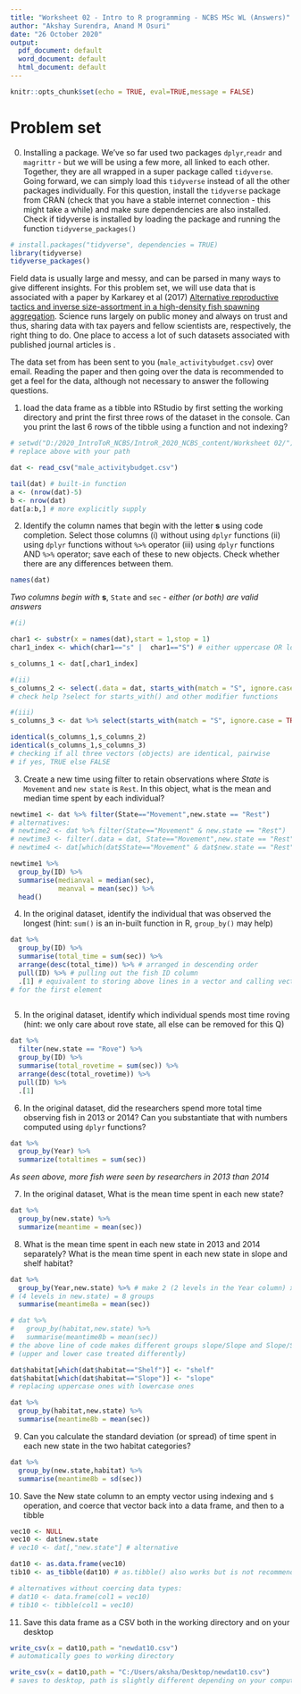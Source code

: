 ```yaml
---
title: "Worksheet 02 - Intro to R programming - NCBS MSc WL (Answers)"
author: "Akshay Surendra, Anand M Osuri"
date: "26 October 2020"
output:
  pdf_document: default
  word_document: default
  html_document: default
---
```


```r
knitr::opts_chunk$set(echo = TRUE, eval=TRUE,message = FALSE)
```

# Problem set

0. Installing a package. We've so far used two packages `dplyr`,`readr` and `magrittr` - but we will be using a few more, all linked to each other. Together, they are all wrapped in a super package called `tidyverse`. Going forward, we can simply load this `tidyverse` instead of all the other packages individually. For this question, install the `tidyverse` package from CRAN (check that you have a stable internet connection - this might take a while) and make sure dependencies are also installed. Check if tidyverse is installed by loading the package and running the function `tidyverse_packages()`

```r

# install.packages("tidyverse", dependencies = TRUE)
library(tidyverse)
tidyverse_packages()
```


Field data is usually large and messy, and can be parsed in many ways to give different insights. For this problem set, we will use data that is associated with a paper by Karkarey et al (2017) [Alternative reproductive tactics and inverse size-assortment in a high-density fish spawning aggregation](https://link.springer.com/article/10.1186/s12898-017-0120-5). Science runs largely on public money and always on trust and thus, sharing data with tax payers and fellow scientists are, respectively, the right thing to do. One place to access a lot of such datasets associated with published journal articles is [\underline{Data Dryad}](https://datadryad.org/stash).

The data set from [\underline{this dryad location}](https://datadryad.org/stash/dataset/doi:10.5061/dryad.m3069) has been sent to you (`male_activitybudget.csv`) over email. Reading the paper and then going over the data is recommended to get a feel for the data, although not necessary to answer the following questions.
  
  1. load the data frame as a tibble into RStudio by first setting the working directory and print the first three rows of the dataset in the console. Can you print the last 6 rows of the tibble using a function and not indexing?
  
```r

# setwd("D:/2020_IntroToR_NCBS/IntroR_2020_NCBS_content/Worksheet 02/")
# replace above with your path

dat <- read_csv("male_activitybudget.csv")

tail(dat) # built-in function
a <- (nrow(dat)-5)
b <- nrow(dat)
dat[a:b,] # more explicitly supply

```
  
  2. Identify the column names that begin with the letter **s** using code completion. Select those columns (i) without using `dplyr` functions (ii) using `dplyr` functions without `%>%` operator (iii) using `dplyr` functions AND `%>%` operator; save each of these to new objects. Check whether there are any differences between them.
  
```r
names(dat)
```

*Two columns begin with* **s**, `State` and `sec` - *either (or both) are valid answers*

```r
#(i)

char1 <- substr(x = names(dat),start = 1,stop = 1)
char1_index <- which(char1=="s" |  char1=="S") # either uppercase OR lowercase

s_columns_1 <- dat[,char1_index]

#(ii)
s_columns_2 <- select(.data = dat, starts_with(match = "S", ignore.case = TRUE))
# check help ?select for starts_with() and other modifier functions

#(iii)
s_columns_3 <- dat %>% select(starts_with(match = "S", ignore.case = TRUE))

identical(s_columns_1,s_columns_2)
identical(s_columns_1,s_columns_3)
# checking if all three vectors (objects) are identical, pairwise
# if yes, TRUE else FALSE
```

  
  3. Create a new time using filter to retain observations where *State* is `Movement` and `new state` is `Rest`. In this object, what is the mean and median time spent by each individual?
  
```r

newtime1 <- dat %>% filter(State=="Movement",new.state == "Rest")
# alternatives:
# newtime2 <- dat %>% filter(State=="Movement" & new.state == "Rest")
# newtime3 <- filter(.data = dat, State=="Movement",new.state == "Rest")
# newtime4 <- dat[which(dat$State=="Movement" & dat$new.state == "Rest"),]

newtime1 %>% 
  group_by(ID) %>% 
  summarise(medianval = median(sec),
            meanval = mean(sec)) %>% 
  head()

```

  4. In the original dataset, identify the individual that was observed the longest (hint: `sum()` is an in-built function in R, `group_by()` may help) 
  
```r

dat %>% 
  group_by(ID) %>% 
  summarise(total_time = sum(sec)) %>% 
  arrange(desc(total_time)) %>% # arranged in descending order  
  pull(ID) %>% # pulling out the fish ID column
  .[1] # equivalent to storing above lines in a vector and calling vector[1]
# for the first element
  
```
  
  
  5. In the original dataset, identify which individual spends most time roving (hint: we only care about rove state, all else can be removed for this Q)

```r

dat %>% 
  filter(new.state == "Rove") %>%
  group_by(ID) %>% 
  summarise(total_rovetime = sum(sec)) %>% 
  arrange(desc(total_rovetime)) %>%   
  pull(ID) %>% 
  .[1]

```
  6. In the original dataset, did the researchers spend more total time observing fish in 2013 or 2014? Can you substantiate that with numbers computed using `dplyr` functions?
  
```r
dat %>% 
  group_by(Year) %>% 
  summarize(totaltimes = sum(sec))

```

*As seen above, more fish were seen by researchers in 2013 than 2014*
  
  7. In the original dataset, What is the mean time spent in each new state?
  
```r
dat %>% 
  group_by(new.state) %>% 
  summarize(meantime = mean(sec))
```

  8. What is the mean time spent in each new state in 2013 and 2014 separately? What is the mean time spent in each new state in slope and shelf habitat?
  
```r
dat %>% 
  group_by(Year,new.state) %>% # make 2 (2 levels in the Year column) x 4 
# (4 levels in new.state) = 8 groups
  summarise(meantime8a = mean(sec))

# dat %>% 
#   group_by(habitat,new.state) %>%
#   summarise(meantime8b = mean(sec))
# the above line of code makes different groups slope/Slope and Slope/Shelf
# (upper and lower case treated differently)

dat$habitat[which(dat$habitat=="Shelf")] <- "shelf"
dat$habitat[which(dat$habitat=="Slope")] <- "slope"
# replacing uppercase ones with lowercase ones

dat %>% 
  group_by(habitat,new.state) %>%
  summarise(meantime8b = mean(sec))

```
  

  9. Can you calculate the standard deviation (or spread) of time spent in each new state in the two habitat categories?
  
```r

dat %>% 
  group_by(new.state,habitat) %>%
  summarise(meantime8b = sd(sec))

```

  10. Save the New state column to an empty vector using indexing and `$` operation, and coerce that vector back into a data frame, and then to a tibble

```r
vec10 <- NULL
vec10 <- dat$new.state
# vec10 <- dat[,"new.state"] # alternative

dat10 <- as.data.frame(vec10)
tib10 <- as_tibble(dat10) # as.tibble() also works but is not recommended

# alternatives without coercing data types:
# dat10 <- data.frame(col1 = vec10)
# tib10 <- tibble(col1 = vec10)

```
  
  11. Save this data frame as a CSV both in the working directory and on your desktop

```r
write_csv(x = dat10,path = "newdat10.csv")
# automatically goes to working directory

write_csv(x = dat10,path = "C:/Users/aksha/Desktop/newdat10.csv")
# saves to desktop, path is slightly different depending on your computer & OS

```

